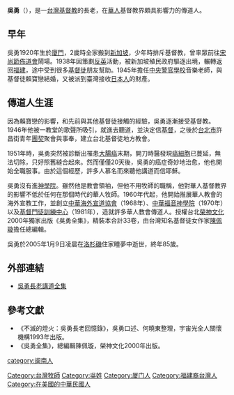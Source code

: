 {{no footnotes|time=2015-10-23T08:16:02+00:00}}
'''吳勇'''（{{bd|1920年|1月8日|2005年|1月9日}}），是一[[台灣|台灣]][[基督教|基督教]]的長老，在[[華人|華人]]基督教界頗具影響力的傳道人。

==早年==
吳勇1920年生於[[廈門|廈門]]，2歲時全家搬到[[新加坡|新加坡]]，少年時排斥基督教，曾率眾前往[[宋尚節|宋尚節]][[佈道會|佈道會]]鬧場。1938年因策劃[[反英|反英]]活動，被新加坡殖民政府驅逐出境，輾轉返回[[福建|福建]]，途中受到很多[[基督徒|基督徒]]朋友幫助。1945年擔任[[中央警官學校|中央警官學校]]音樂老師，與基督徒賴寶戀結婚，又被派到臺灣接收[[日本人|日本人]]的財產。

==傳道人生涯==
因為賴寶戀的影響，和先前與其他基督徒接觸的經驗，吳勇逐漸接受基督教。1946年他被一教堂的歌聲所吸引，就進去聽道，並決定信[[基督|基督]]，之後於[[台北市|台北市]]許昌街青年[[團契|團契]]聚會與事奉，建立台北基督徒地方教會。

1951年時，吳勇突然被診斷出罹患[[大腸癌|大腸癌]]末期，開刀時醫發現[[癌細胞|癌細胞]]已蔓延，無法切除，只好照舊縫合起來。然而僅僅20天後，吳勇的癌症奇妙地治愈，他也開始全職服事。由於這個經歷，許多人慕名而來聽他講道而信耶穌。

吳勇沒有進[[神學院|神學院]]。雖然他是教會領袖，但他不用牧師的職稱，他對華人基督教界的影響不低於任何在那個時代的華人牧師。1960年代起，他開始推展華人教會的海外宣教工作，並創立[[中華海外宣道協會|中華海外宣道協會]]（1968年）、[[中華福音神學院|中華福音神學院]]（1970年）以及[[基督門徒訓練中心|基督門徒訓練中心]]（1981年），造就許多華人教會傳道人。授權台北[[榮神文化|榮神文化]]2000年獨家出版《吳勇全集》，精裝本合計33卷，由台灣知名基督徒女作家[[陳佩璇|陳佩璇]]擔任總編輯。

吳勇於2005年1月9日凌晨在[[洛杉磯|洛杉磯]]住家睡夢中逝世，終年85歲。

==外部連結==
*[http://aaddbooks.pixnet.net/blog 吳勇長老講道全集] {{Wayback|url=http://aaddbooks.pixnet.net/blog |date=20181117034305 }}

==參考文獻==
*《不滅的燈火：吳勇長老回憶錄》，吳勇口述、何曉東整理，宇宙光全人關懷機構1993年出版。
*《吳勇全集》，總編輯陳佩璇，榮神文化2000年出版。

[[Category:台灣牧師|Category:台灣牧師]]
[[Category:吳姓|Category:吳姓]]
[[category:闽南人|category:闽南人]]
[[Category:厦门人|Category:厦门人]]
[[Category:福建裔台灣人|Category:福建裔台灣人]]
[[Category:在美國的中華民國人|Category:在美國的中華民國人]]